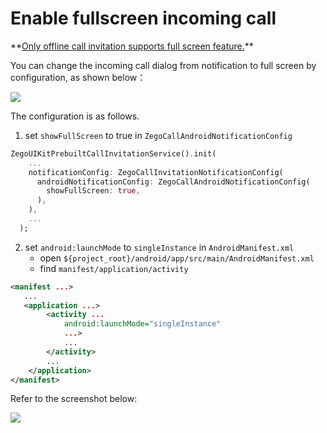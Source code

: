 # Enable fullscreen incoming call

<Warning title="Warning">
**<u>Only offline call invitation supports full screen feature.</u>**
</Warning>

You can change the incoming call dialog from notification to full screen by configuration, as shown below：

<Frame width="256" height="auto" caption="">
  <img src="https://media-resource.spreading.io/5fa3f99cda659c8c9f2907cbb0242e6c/workspace86/20240223-141756.jpeg" />
</Frame>


The configuration is as follows.

1. set <code>showFullScreen</code> to true in <code>ZegoCallAndroidNotificationConfig</code>

```dart
ZegoUIKitPrebuiltCallInvitationService().init(
    ...
    notificationConfig: ZegoCallInvitationNotificationConfig(
      androidNotificationConfig: ZegoCallAndroidNotificationConfig(
        showFullScreen: true,
      ),
    ),
    ...
  );
```

2. set <code>android:launchMode</code> to <code>singleInstance</code> in <code>AndroidManifest.xml</code>
   * open <code>$&#123;project&#95;root&#125;/android/app/src/main/AndroidManifest.xml</code>
   * find <code>manifest/application/activity</code>

```xml AndroidManifest.xml {5}
<manifest ...>
   ...
   <application ...>
        <activity ...
            android:launchMode="singleInstance"
            ...>
            ...
        </activity>
        ...
    </application>
</manifest>
```

Refer to the screenshot below:

<Frame width="512" height="auto" caption="">
  <img src="https://media-resource.spreading.io/5fa3f99cda659c8c9f2907cbb0242e6c/workspace86/call_fullscreen_notification.jpeg" />
</Frame>




